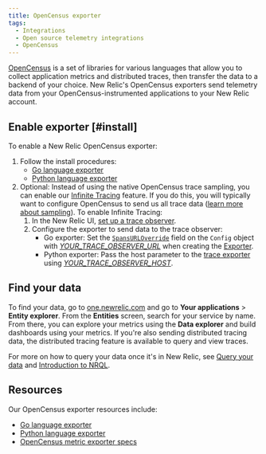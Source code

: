 ```yaml
---
title: OpenCensus exporter
tags:
  - Integrations
  - Open source telemetry integrations
  - OpenCensus
---
```


[OpenCensus](https://opencensus.io/) is a set of libraries for various languages that allow you to collect application metrics and distributed traces, then transfer the data to a backend of your choice. New Relic's OpenCensus exporters send telemetry data from your OpenCensus-instrumented applications to your New Relic account.

## Enable exporter [#install]

To enable a New Relic OpenCensus exporter:

1. Follow the install procedures:
   * [Go language exporter](https://github.com/newrelic/newrelic-opencensus-exporter-go)
   * [Python language exporter](https://github.com/newrelic/newrelic-opencensus-exporter-python)
2. Optional: Instead of using the native OpenCensus trace sampling, you can enable our [Infinite Tracing](/docs/introduction-infinite-tracing) feature. If you do this, you will typically want to configure OpenCensus to send us all trace data ([learn more about sampling](/docs/understand-dependencies/distributed-tracing/enable-configure/integrations-enable-distributed-tracing#integrations)). To enable Infinite Tracing:
   1. In the New Relic UI, [set up a trace observer](/docs/infinite-tracing-set-trace-observer#set-up).
   2. Configure the exporter to send data to the trace observer:
      * Go exporter: Set the [`SpansURLOverride`](https://godoc.org/github.com/newrelic/newrelic-telemetry-sdk-go/telemetry#Config) field on the `Config` object with [<var>YOUR_TRACE_OBSERVER_URL</var>](https://docs.newrelic.com/docs/infinite-tracing-set-trace-observer#ui-endpoints) when creating the [Exporter](https://godoc.org/github.com/newrelic/newrelic-opencensus-exporter-go/nrcensus#NewExporter).
      * Python exporter: Pass the host parameter to the [trace exporter](https://newrelic.github.io/newrelic-opencensus-exporter-python/api.html#opencensus_ext_newrelic.trace.NewRelicTraceExporter "Link opens in a new window.") using [<var>YOUR_TRACE_OBSERVER_HOST</var>](https://docs.newrelic.com/docs/infinite-tracing-set-trace-observer#ui-endpoints).

## Find your data

To find your data, go to [one.newrelic.com](https://one.newrelic.com/ "Link opens in a new window.") and go to **Your applications** > **Entity explorer**. From the **Entities** screen, search for your service by name. From there, you can explore your metrics using the **Data explorer** and build dashboards using your metrics. If you're also sending distributed tracing data, the distributed tracing feature is available to query and view traces.

For more on how to query your data once it's in New Relic, see [Query your data](/docs/using-new-relic/data/understand-data/query-new-relic-data) and [Introduction to NRQL](/docs/query-data/nrql-new-relic-query-language/getting-started/introduction-nrql).

## Resources

Our OpenCensus exporter resources include:

* [Go language exporter](https://github.com/newrelic/newrelic-opencensus-exporter-go)
* [Python language exporter](https://github.com/newrelic/newrelic-opencensus-exporter-python)
* [OpenCensus metric exporter specs](https://github.com/newrelic/newrelic-exporter-specs/blob/master/opencensus/OpenCensus-Metrics.md)
